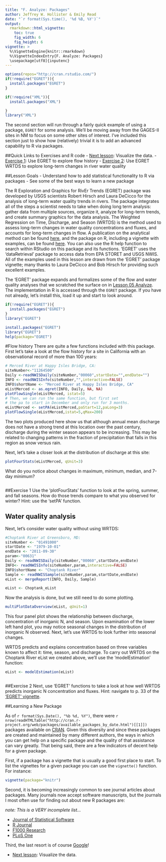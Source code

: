 ```yaml
---
title: "F. Analyze: Packages"
author: Jeffrey W. Hollister & Emily Read
date: "`r format(Sys.time(), '%d %B, %Y')`"
output: 
  rmarkdown::html_vignette:
    toc: true
    fig_width: 6
    fig_height: 6
vignette: >
  %\VignetteEngine{knitr::rmarkdown}
  %\VignetteIndexEntry{F. Analyze: Packages}
  \usepackage[utf8]{inputenc}
---
```


```r
options(repos="http://cran.rstudio.com/")
if(!require("EGRET")){
  install.packages("EGRET")
}

if(!require("XML")){
  install.packages("XML")

}
library("XML")

```

The second section will run through a fairly quick example of using a package, `EGRET` for some analysis. We'll be moving away from the GAGES-II sites in NM to focus on some other sites of interest. I've included this section just to show how (relatively) trivial it is to add an advanced capability to R via packages.

##Quick Links to Exercises and R code
- [Next lesson](G_Visualize.html): Visualize the data.
- [Exercise 1](#exercise-1): Use EGRET to explore flow history
- [Exercise 2](#exercise-2): Use EGRET WRTDS to explore long-term changes in river water quality

##Lesson Goals
- Understand how to add statistical functionality to R via packages
- See some of the best ways to learn a new package

The R Exploration and Graphics for RivEr Trends (EGRET) package was developed by USGS scientists Robert Hirsch and Laura DeCicco for the analysis of long-term water quality trends in rivers. The package integrates all of the steps a scientist needs to take when doing long term analysis: gather data from multiple sources, organize it, analyze for long-term trends, and create summary graphics for the data analysis. The Weighted Regression on Time, Discharge, and Season (WRTDS) is the method used to assess long-term changes in water quality concentrations and fluxes, and accounts for long-term changes in flow. A publication on the analytical method can be found [here](http://pubs.usgs.gov/tm/04/a10/pdf/tm4A10.pdf), and the package on R, including a vignette with examples, can be found [here](http://cran.r-project.org/web/packages/EGRET/index.html). You can also use the R help function to search within RStudio on this package and its functions. 'EGRET' uses the 'dataRetrieval' package to access data from EPA STORET and USGS NWIS. All of the examples used in this lesson are drawn from the 'EGRET' package vignette; many thanks to Laura DeCicco and Bob Hirsch for providing such excellent examples. 

The 'EGRET' package expands and formalizes some of the flow and water quality analyses that we scratched the surface on in [Lesson 05 Analyze](inst/doc/Analyze1.R). The implementation in R is accessed through the `EGRET` package.  If you have not already, let's install this, load it up and start to look around.

```r
if(!require("EGRET")){
  install.packages("EGRET")
}
library("EGRET")
```

```r
install.packages("EGRET")
library("EGRET")
help(package="EGRET")
```

#Flow history
There are quite a few functions included with this package. First let's take a look at the flow history for a site in California with an observational record of more than 100 years:

```r
# Merced River at Happy Isles Bridge, CA:
siteNumber<-"11264500"
Daily <-readNWISDaily(siteNumber,"00060",startDate="",endDate="")
INFO <- readNWISInfo(siteNumber,"",interactive=FALSE)
INFO$shortName <- "Merced River at Happy Isles Bridge, CA"
eListMerced <- as.egret(INFO, Daily, NA, NA)
plotFlowSingle(eListMerced, istat=5)
# Then, we can run the same function, but first set
# the pa to start in December and only run for 3 months.
eListMerced <- setPA(eListMerced,paStart=12,paLong=3)
plotFlowSingle(eListMerced,istat=5,qMax=200)

```

The two plots produced here show us that although annual mean discharge does not have a strong trend at this location over the past century, discharge during the winter season appears to be increasing. This may be related to changing patterns in the fraction of precipitation that falls in this region as snow versus rain. 

Next, let's take a closer look at the distribution of discharge at this site: 

```r
plotFourStats(eListMerced, qUnit=3)
```

What do you notice about changes in maximum, minimum, median, and 7-day minimum?

```r
```
##Exercise 1
Use the 'plotFourStats' function to look at the spring, summer, and fall seasons. How do those trends compare to what you observed for winter? Hint: use the 'setPA' function. 


## Water quality analysis

Next, let's consider water quality without using WRTDS:



```r
#Choptank River at Greensboro, MD:
siteNumber <- "01491000"
startDate <- "1979-10-01"
endDate <- "2011-09-30"
param<-"00631"
Daily <- readNWISDaily(siteNumber,"00060",startDate,endDate)
INFO<- readNWISInfo(siteNumber,param,interactive=FALSE)
INFO$shortName <- "Choptank River"
Sample <- readNWISSample(siteNumber,param,startDate,endDate)
eList <- mergeReport(INFO, Daily, Sample)
```

```r
eList <- Choptank_eList
```

Now the analysis is done, but we still need to do some plotting. 

```r
multiPlotDataOverview(eList, qUnit=1)
```

This four panel plot shows the relationship between discharge, concentration of inorganic N, and season. Upon examination of the lower left hand plot, you may notice seasonal changes in the distribution of inorganic N observed. Next, let's use WRTDS to look further into seasonal changes. 

WRTDS predicts and explains concentration based on three variables known to affect it: time, season, and discharge. To carry out WRTDS on the Choptank River eList we created above, we'll use the 'modelEstimation' function:

```r
eList <- modelEstimation(eList)
```

```r
```
##Exercise 2
Next, use 'EGRET' functions to take a look at how well WRTDS predicts inorganic N concentration and fluxes. Hint: navigate to p. 33 of the ['EGRET' vignette](http://cran.r-project.org/web/packages/EGRET/vignettes/EGRET.pdf).



##Learning a New Package

As of `r format(Sys.Date(), "%b %d, %Y")`, there were `r nrow(readHTMLTable("http://cran.r-project.org/web/packages/available_packages_by_date.html")[[1]])` packages available on [CRAN](http://cran.r-project.org/web/packages/).  Given this diversity and since these packages are created and maintained by many different authors, the ways in which you can get help on a specific package and the quality of that assistance can vary greatly.  That being said, there are a few indicators of decent help for a given package.

First, if a package has a vignette that is usually a good first place to start.  To list the vignettes for a given package you can use the `vignette()` function.  For instance:

```r
vignette(package="knitr")
```

Second, it is becoming increasingly common to see journal articles about packages.  Many journals now accept software manuscripts, but the journals I most often use for finding out about new R packages are:

*note: This is a VERY incomplete list...*

- [Journal of Statistical Software](http://www.jstatsoft.org/)
- [R Journal](http://journal.r-project.org/)
- [F1000 Research](http://f1000research.com/search?q=R%20Package&sortingBy=&sortingOrder=&indexed=&articleTypes=SOFTWARE_TOOLS)
- [PLoS One](http://www.plosone.org/search/simple?from=globalSimpleSearch&filterJournals=PLoSONE&query=R+Package&x=0&y=0)

Third, the last resort is of course [Google](http://www.google.com)!  

- [Next lesson](G_Visualize.html): Visualize the data.

